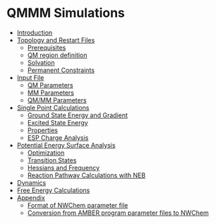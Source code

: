 =QMMM Simulations=
*[[qmmm_introduction|Introduction]]
*[[QMMM_Restart_and_Topology_Files|Topology and Restart Files]]
**[[QMMM_Preparation_Prerequisites|Prerequisites]]
**[[Qmmm_preparation_basic|QM region definition]]
**[[Qmmm_preparation_solvation|Solvation]]
**[[Qmmm_preparation_constraints|Permanent Constraints]]
*[[QMMM_Input_File|Input File]]     
**[[QM_Parameters|QM Parameters]] 
**[[MM_Parameters|MM Parameters]] 
**[[QMMM_Parameters|QM/MM Parameters]] 
*[[#QM/MM Single Point Calculations|Single Point Calculations]]
**[[qmmm_sp_energy|Ground State Energy and Gradient]]
**[[QMMM_Excited_States|Excited State Energy]]
**[[qmmm_sp_property|Properties]]
**[[QMMM_ESP|ESP Charge Analysis]]
*[[#Potential Energy Surface Analysis|Potential Energy Surface Analysis]]
**[[qmmm_optimization|Optimization]]
**[[QMMM_Transition_States| Transition States]]
**[[qmmm_freq|Hessians and Frequency]] 
**[[qmmm_NEB_Calculations|Reaction Pathway Calculations with NEB]]
*[[QMMM_Dynamics|Dynamics]]
*[[QMMM_Free_Energy|Free Energy Calculations]]
*[[QMMM Appendix|Appendix]]
**[[QMMM Appendix#Format of NWChem parameter file|Format of NWChem parameter file]]
**[[QMMM Appendix#Conversion of standard AMBER program parameter files|Conversion from AMBER program parameter files to NWChem]]
